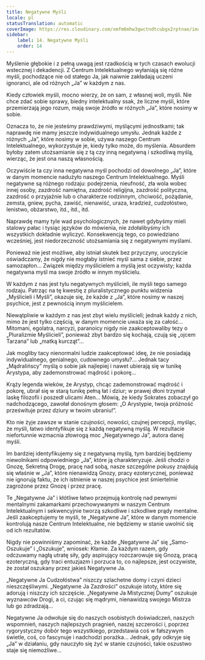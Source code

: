 ```yaml
---
title: Negatywne Myśli
locale: pl
statusTranslation: automatic
coverImage: https://res.cloudinary.com/xmfm6mhw3gwctndtcubgx2rptnae/image/upload/v1740468922/small_cover_tratado_de_psicologia_revolucionaria_a4c0dca4e0.webp
sidebar:
    label: 14. Negatywne Myśli
    order: 14
---
```

Myślenie głębokie i z pełną uwagą jest rzadkością w tych czasach ewolucji wstecznej i dekadencji. Z Centrum Intelektualnego wyłaniają się różne myśli, pochodzące nie od stałego Ja, jak naiwnie zakładają uczeni ignoranci, ale od różnych „Ja” w każdym z nas.

Kiedy człowiek myśli, mocno wierzy, że on sam, z własnej woli, myśli. Nie chce zdać sobie sprawy, biedny intelektualny ssak, że liczne myśli, które przemierzają jego rozum, mają swoje źródło w różnych „Ja”, które nosimy w sobie.

Oznacza to, że nie jesteśmy prawdziwymi, myślącymi jednostkami; tak naprawdę nie mamy jeszcze indywidualnego umysłu. Jednak każde z różnych „Ja”, które nosimy w sobie, używa naszego Centrum Intelektualnego, wykorzystuje je, kiedy tylko może, do myślenia. Absurdem byłoby zatem utożsamianie się z tą czy inną negatywną i szkodliwą myślą, wierząc, że jest ona naszą własnością.

Oczywiście ta czy inna negatywna myśl pochodzi od dowolnego „Ja”, które w danym momencie nadużyło naszego Centrum Intelektualnego. Myśli negatywne są różnego rodzaju: podejrzenia, nieufność, zła wola wobec innej osoby, zazdrość namiętna, zazdrość religijna, zazdrość polityczna, zazdrość o przyjaźnie lub o charakterze rodzinnym, chciwość, pożądanie, zemsta, gniew, pycha, zawiść, nienawiść, uraza, kradzież, cudzołóstwo, lenistwo, obżarstwo, itd., itd., itd.

Naprawdę mamy tyle wad psychologicznych, że nawet gdybyśmy mieli stalowy pałac i tysiąc języków do mówienia, nie zdołalibyśmy ich wszystkich dokładnie wyliczyć. Konsekwencją tego, co powiedziano wcześniej, jest niedorzeczność utożsamiania się z negatywnymi myślami.

Ponieważ nie jest możliwe, aby istniał skutek bez przyczyny, uroczyście oświadczamy, że nigdy nie mogłaby istnieć myśl sama z siebie, przez samozapłon... Związek między myślicielem a myślą jest oczywisty; każda negatywna myśl ma swoje źródło w innym myślicielu.

W każdym z nas jest tylu negatywnych myślicieli, ile myśli tego samego rodzaju. Patrząc na tę kwestię z pluralistycznego punktu widzenia „Myślicieli i Myśli”, okazuje się, że każde z „Ja”, które nosimy w naszej psychice, jest z pewnością innym myślicielem.

Niewątpliwie w każdym z nas jest zbyt wielu myślicieli; jednak każdy z nich, mimo że jest tylko częścią, w danym momencie uważa się za całość... Mitomani, egolatra, narcyzi, paranoicy nigdy nie zaakceptowaliby tezy o „Pluralizmie Myślicieli”, ponieważ zbyt bardzo się kochają, czują się „ojcem Tarzana” lub „matką kurcząt”...

Jak mogliby tacy nienormalni ludzie zaakceptować ideę, że nie posiadają indywidualnego, genialnego, cudownego umysłu?... Jednak tacy „Mądralińscy” myślą o sobie jak najlepiej i nawet ubierają się w tunikę Arystypa, aby zademonstrować mądrość i pokorę...

Krąży legenda wieków, że Arystyp, chcąc zademonstrować mądrość i pokorę, ubrał się w starą tunikę pełną łat i dziur; w prawej dłoni trzymał laskę filozofii i poszedł ulicami Aten... Mówią, że kiedy Sokrates zobaczył go nadchodzącego, zawołał donośnym głosem: „O Arystypie, twoja próżność prześwituje przez dziury w twoim ubraniu!”.

Kto nie żyje zawsze w stanie czujności, nowości, czujnej percepcji, myśląc, że myśli, łatwo identyfikuje się z każdą negatywną myślą. W rezultacie niefortunnie wzmacnia złowrogą moc „Negatywnego Ja”, autora danej myśli.

Im bardziej identyfikujemy się z negatywną myślą, tym bardziej będziemy niewolnikami odpowiedniego „Ja”, które ją charakteryzuje. Jeśli chodzi o Gnozę, Sekretną Drogę, pracę nad sobą, nasze szczególne pokusy znajdują się właśnie w „Ja”, które nienawidzą Gnozy, pracy ezoterycznej, ponieważ nie ignorują faktu, że ich istnienie w naszej psychice jest śmiertelnie zagrożone przez Gnozę i przez pracę.

Te „Negatywne Ja” i kłótliwe łatwo przejmują kontrolę nad pewnymi mentalnymi zakamarkami przechowywanymi w naszym Centrum Intelektualnym i sekwencyjnie tworzą szkodliwe i szkodliwe prądy mentalne. Jeśli zaakceptujemy te myśli, te „Negatywne Ja”, które w danym momencie kontrolują nasze Centrum Intelektualne, nie będziemy w stanie uwolnić się od ich rezultatów.

Nigdy nie powinniśmy zapominać, że każde „Negatywne Ja” się „Samo-Oszukuje” i „Oszukuje”, wniosek: Kłamie. Za każdym razem, gdy odczuwamy nagłą utratę siły, gdy aspirujący rozczarowuje się Gnozą, pracą ezoteryczną, gdy traci entuzjazm i porzuca to, co najlepsze, jest oczywiste, że został oszukany przez jakieś Negatywne Ja.

„Negatywne Ja Cudzołóstwa” niszczy szlachetne domy i czyni dzieci nieszczęśliwymi. „Negatywne Ja Zazdrości” oszukuje istoty, które się adorują i niszczy ich szczęście. „Negatywne Ja Mistycznej Dumy” oszukuje wyznawców Drogi, a ci, czując się mądrymi, nienawidzą swojego Mistrza lub go zdradzają...

Negatywne Ja odwołuje się do naszych osobistych doświadczeń, naszych wspomnień, naszych najlepszych pragnień, naszej szczerości i, poprzez rygorystyczny dobór tego wszystkiego, przedstawia coś w fałszywym świetle, coś, co fascynuje i nadchodzi porażka... Jednak, gdy odkryje się „Ja” w działaniu, gdy nauczyło się żyć w stanie czujności, takie oszustwo staje się niemożliwe...

